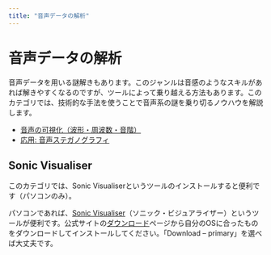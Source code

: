 ```yaml
---
title: "音声データの解析"
---
```


# 音声データの解析

音声データを用いる謎解きもあります。このジャンルは音感のようなスキルがあれば解きやすくなるのですが、ツールによって乗り越える方法もあります。このカテゴリでは、技術的な手法を使うことで音声系の謎を乗り切るノウハウを解説します。

- [音声の可視化（波形・周波数・音階）](./audio/wave-form)
- [応用: 音声ステガノグラフィ](./audio/steg)

## Sonic Visualiser

このカテゴリでは、Sonic Visualiserというツールのインストールすると便利です（パソコンのみ）。

パソコンであれば、[Sonic Visualiser](https://www.sonicvisualiser.org/)（ソニック・ビジュアライザー）というツールが便利です。公式サイトの[ダウンロード](https://www.sonicvisualiser.org/download.html)ページから自分のOSに合ったものをダウンロードしてインストールしてください。「Download – primary」を選べば大丈夫です。